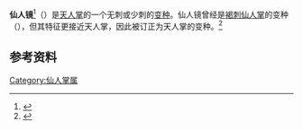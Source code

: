 {{Infraspeciesbox
| image = Opuntia17 filtered.jpg
| image_caption = 最右为仙人镜
| taxon = Opuntia engelmannii var. laevis
| authority = (J.M.Coult.) Felger, Verrier & Carnahan
| synonyms = * ''Opuntia laevis'' <small>J.M.Coult.</small>
* ''Opuntia phaeacantha'' var. ''laevis'' <small>(J.M.Coult.) L.D.Benson</small>
}}

'''仙人镜'''<ref>{{Cite web|title=仙人镜|url=http://ppbc.iplant.cn/tu/3607162|accessdate=2021-03-11|date=2017-05-29|work=PPBC中国植物图像库|publisher=仙湖植物园|archive-date=2021-05-20|archive-url=https://web.archive.org/web/20210520022136/http://ppbc.iplant.cn/tu/3607162}}</ref>（{{sn|''Opuntia engelmannii'' var. ''laevis''}}）是[[天人掌|天人掌]]的一个无刺或少刺的[[变种|变种]]。仙人镜曾经是[[褐刺仙人掌|褐刺仙人掌]]的变种（{{sname|''Opuntia phaeacantha'' var. ''laevis''}}），但其特征更接近天人掌，因此被订正为天人掌的变种。<ref>{{Cite journal|title=New combinations for Sonoran Desert plants|url=http://www.phytoneuron.net/2017Phytoneuron/48PhytoN-SonoranNames.pdf|last=Felger|first=R.S|last2=Hawkins|first2=J.A.|date=2017-07-18|journal=Phytoneuron|issue=48|pages=1–6|last3=Verrier|first3=J.|access-date=2021-03-11|archive-date=2019-08-02|archive-url=https://web.archive.org/web/20190802115102/http://www.phytoneuron.net/2017Phytoneuron/48PhytoN-SonoranNames.pdf}}</ref>

== 参考资料 ==
{{reflist}}

{{Taxonbar}}

[[Category:仙人掌属|Category:仙人掌属]]